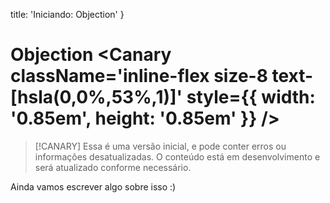 
  title: 'Iniciando: Objection'
}

# Objection <Canary className='inline-flex size-8 text-[hsla(0,0%,53%,1)]' style={{ width: '0.85em', height: '0.85em' }} />

> [!CANARY]
> Essa é uma versão inicial, e pode conter erros ou informações desatualizadas. O conteúdo está em desenvolvimento e será atualizado conforme necessário.

Ainda vamos escrever algo sobre isso :)